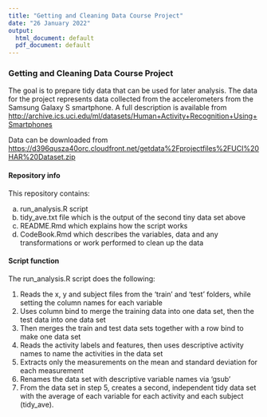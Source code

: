 ---
title: "Getting and Cleaning Data Course Project"
date: "26 January 2022"
output:
  html_document: default
  pdf_document: default
---

### Getting and Cleaning Data Course Project
The goal is to prepare tidy data that can be used for later analysis. The data for the project represents data collected from the accelerometers from the Samsung Galaxy S smartphone. A full description is available from <http://archive.ics.uci.edu/ml/datasets/Human+Activity+Recognition+Using+Smartphones>

Data can be downloaded from <https://d396qusza40orc.cloudfront.net/getdata%2Fprojectfiles%2FUCI%20HAR%20Dataset.zip>

#### Repository info

This repository contains:

a. run_analysis.R script
b. tidy_ave.txt file which is the output of the second tiny data set above
c. README.Rmd which explains how the script works 
d. CodeBook.Rmd which describes the variables, data and any transformations or work performed to clean up the data
   
#### Script function
The run_analysis.R script does the following:

1. Reads the x, y and subject files from the 'train' and 'test' folders, while setting the column names for each variable
2. Uses column bind to merge the training data into one data set, then the test data into one data set
3. Then merges the train and test data sets together with a row bind to make one data set
4. Reads the activity labels and features, then uses descriptive activity names to name the activities in the data set 
5. Extracts only the measurements on the mean and standard deviation for each measurement 
6. Renames the data set with descriptive variable names via 'gsub'
7. From the data set in step 5, creates a second, independent tidy data set with the average of each variable for each activity and each subject (tidy_ave).

